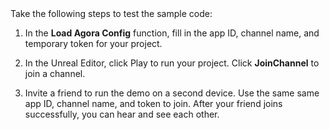 <PlatformWrapper platform = "blueprint">
Take the following steps to test the sample code:

1. In the **Load Agora Config** function, fill in the app ID, channel name, and temporary token for your project.

1. In the Unreal Editor, click Play to run your project. Click **JoinChannel** to join a channel.

1. Invite a friend to run the demo <Vpl k="CLIENT" /> on a second device. Use the same same app ID, channel name, and token to join. After your friend joins successfully, you can hear and see each other.
</PlatformWrapper>
